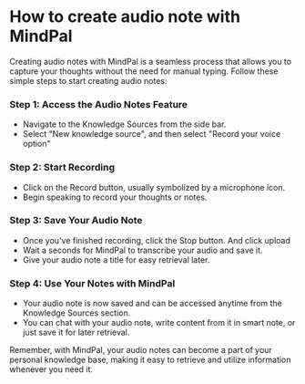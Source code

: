# How to create audio note with MindPal

Creating audio notes with MindPal is a seamless process that allows you to capture your thoughts without the need for manual typing. Follow these simple steps to start creating audio notes:

### Step 1: Access the Audio Notes Feature
- Navigate to the Knowledge Sources from the side bar.
- Select "New knowledge source", and then select "Record your voice option"

### Step 2: Start Recording
- Click on the Record button, usually symbolized by a microphone icon.
- Begin speaking to record your thoughts or notes.

### Step 3: Save Your Audio Note
- Once you've finished recording, click the Stop button. And click upload
- Wait a seconds for MindPal to transcribe your audio and save it. 
- Give your audio note a title for easy retrieval later.


### Step 4: Use Your Notes with MindPal
- Your audio note is now saved and can be accessed anytime from the Knowledge Sources section.
- You can chat with your audio note, write content from it in smart note, or just save it for later retrieval.


Remember, with MindPal, your audio notes can become a part of your personal knowledge base, making it easy to retrieve and utilize information whenever you need it.


<PageFooter />

